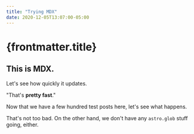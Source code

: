```yaml
---
title: "Trying MDX"
date: 2020-12-05T13:07:00-05:00
---
```


# {frontmatter.title}

## This is MDX.

Let's see how quickly it updates.

"That's **pretty fast**."

Now that we have a few hundred test posts here, let's see what happens.

That's not too bad. On the other hand, we don't have any `astro.glob` stuff going, either.
